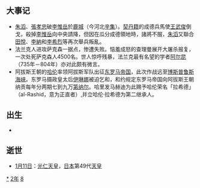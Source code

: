 {{yearTOC|782|唐'''[[建中_(唐德宗)|建中]]三年'''；南诏'''[[见龙|见龙]]三年'''；日本'''[[天應_(光仁天皇)|天應]]二年'''，'''[[延曆|延曆]]元年'''；渤海国'''[[大興_(大欽茂)|大興]]四十五年'''}}

== 大事记 ==
*[[朱滔|朱滔]]、[[張孝忠_(唐朝)|張孝忠]]破[[李惟岳|李惟岳]]於[[鹿城|鹿城]]（今河北[[辛集|辛集]]）。[[契丹人|契丹籍]]的成德兵馬使[[王武俊|王武俊]]倒戈，殺掉[[李惟岳|李惟岳]]向中央請降，但因在瓜分成德領地時，諸將不服，[[朱滔|朱滔]]又聯合[[田悅|田悅]]、[[李納|李納]]和[[李希烈|李希烈]]等再次舉兵叛亂。
*法兰克人进攻萨克森一据点，惨遭失败。恼羞成怒的查理曼展开大屠杀报复，一次处死萨克森人4500名。世人惊呼残暴，法兰克最有名望的学者[[阿尔昆|阿尔昆]]（735年－804年）亦对此颇有微言。
*阿拔斯王朝的[[哈伦·拉希德|哈伦]]率领阿拔斯军队出征[[东罗马帝国|东罗马帝国]]，此次作战远至[[博斯普鲁斯海峡|博斯普鲁斯海峡]]。东罗马摄政皇太后[[伊琳娜女皇|伊琳娜]]被迫乞和，和约规定东罗马帝国向阿拔斯王朝纳贡每年分两期七到九万[[第纳尔|第纳尔]]。哈里发马赫迪为此赐予哈伦荣名「拉希德」（al-Rashid，意为正直者）,并立哈伦·拉希德为第二继承人。

== 出生 ==
*

== 逝世 ==
{{Wikisource year mention}}
* [[1月11日|1月11日]]：[[光仁天皇|光仁天皇]]，[[日本|日本]]第49代[[天皇|天皇]]

[[Category:782年|*]]
[[Category:780年代|2年]]
[[Category:8世纪各年|8]]